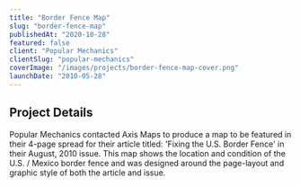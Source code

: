```yaml
---
title: "Border Fence Map"
slug: "border-fence-map"
publishedAt: "2020-10-28"
featured: false
client: "Popular Mechanics"
clientSlug: "popular-mechanics"
coverImage: "/images/projects/border-fence-map-cover.png"
launchDate: "2010-05-28"
---
```

## Project Details
Popular Mechanics contacted Axis Maps to produce a map to be featured in their 4-page spread for their article titled: 'Fixing the U.S. Border Fence' in their August, 2010 issue. This map shows the location and condition of the U.S. / Mexico border fence and was designed around the page-layout and graphic style of both the article and issue.
